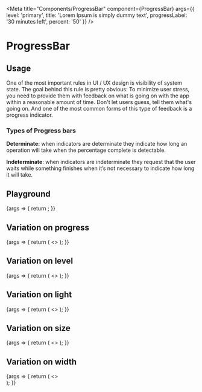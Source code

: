 
<Meta
  title="Components/ProgressBar"
  component={ProgressBar}
  args={{
    level: 'primary',
    title: 'Lorem Ipsum is simply dummy text',
    progressLabel: '30 minutes left',
    percent: '50'
  }}
/>

# ProgressBar

## Usage
One of the most important rules in UI / UX design is visibility of system state. The goal behind this rule is pretty obvious: To minimize user stress, you need to provide them with feedback on what is going on with the app within a reasonable amount of time. Don't let users guess, tell them what's going on. And one of the most common forms of this type of feedback is a progress indicator.

### Types of Progress bars
**Determinate:** when indicators are determinate they indicate how long an operation will take when the percentage complete is detectable.

**Indeterminate**: when indicators are indeterminate they request that the user waits while something finishes when it’s not necessary to indicate how long it will take.

## Playground

<Canvas>
  <Story name="Standard">
    {args => {
      return <ProgressBar {...args} />;
    }}
  </Story>
</Canvas>

<ArgsTable story="Standard" />

## Variation on progress

<Canvas>
  <Story name="Progress">
    {args => {
      return (
        <>
          <ProgressBar {...args} progressLabel="0%" percent={0} />
          <ProgressBar {...args} progressLabel="25%" percent={25} />
          <ProgressBar {...args} progressLabel="50%" percent={50} />
          <ProgressBar {...args} progressLabel="100%" percent={100} />
          <ProgressBar {...args} progressLabel="indeterminate" percent='indeterminate' />
        </>
      );
    }}
  </Story>
</Canvas>

## Variation on level

<Canvas>
  <Story name="Level">
    {args => {
      return (
        <>
          <ProgressBar {...args} title="Primary" level="primary" />
          <ProgressBar {...args} title="Secondary" level="secondary" />
          <ProgressBar {...args} title="Tertiary" level="tertiary" />
          <ProgressBar {...args} title="Warning" level="warning" />
          <ProgressBar {...args} title="Danger" level="danger" />
        </>
      );
    }}
  </Story>
</Canvas>

## Variation on light

<Canvas>
  <Story name="Light">
    {args => {
      return (
        <>
          <ProgressBar {...args} title="Default" light={false} />
          <ProgressBar {...args} title="Light" light={true} />
        </>
      );
    }}
  </Story>
</Canvas>

## Variation on size

<Canvas>
  <Story name="Size">
    {args => {
      return (
        <>
          <ProgressBar {...args} title="Small" size="small" />
          <ProgressBar {...args} title="Large" size="large" />
        </>
      );
    }}
  </Story>
</Canvas>

## Variation on width

<Canvas>
  <Story name="Width">
    {args => {
      return (
        <>
          <div>
            <ProgressBar {...args}/>
          </div>
          <div style={{width: '300px'}}>
            <ProgressBar {...args}/>
          </div>
        </>
      );
    }}
  </Story>
</Canvas>
